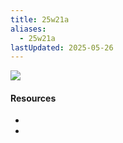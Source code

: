 ```yaml
---
title: 25w21a
aliases:
  - 25w21a
lastUpdated: 2025-05-26
---
```



![](https://www.minecraft.net/content/dam/minecraftnet/games/minecraft/screenshots/25w21a_1170x500.jpg)

#### Resources

- <Wiki src="https://minecraft.wiki/w/Java_Edition_25w21a" />
- <Blog src="https://www.minecraft.net/en-us/article/minecraft-snapshot-25w21a" />
